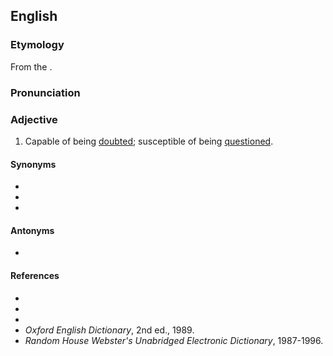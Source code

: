 ==English==

===Etymology===
From the {{der|en|la|dubitabilis||doubtful}}.

===Pronunciation===
{{rfp|en}}

===Adjective===
{{en-adj}}

# Capable of being [[doubt]]ed; susceptible of being [[question]]ed.

====Synonyms====
* {{l|en|doubtable}}
* {{l|en|doubtful}}
* {{l|en|uncertain}}

====Antonyms====
* {{l|en|indubitable}}

====References====
* {{R:Webster 1828}}
* {{R:Webster 1913}}
* {{R:Dictionary.com}}
* ''Oxford English Dictionary'', 2nd ed., 1989.
* ''Random House Webster's Unabridged Electronic Dictionary'', 1987-1996.